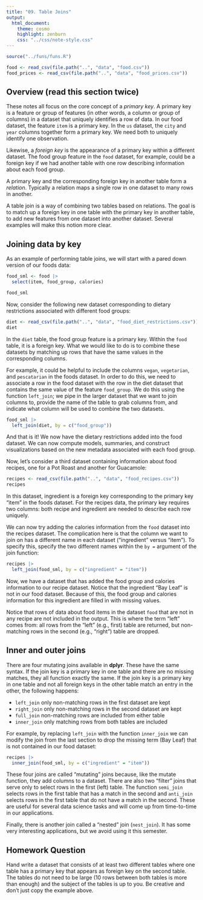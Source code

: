 ```yaml
---
title: "09. Table Joins"
output:
  html_document:
    theme: cosmo
    highlight: zenburn
    css: "../css/note-style.css"
---
```


```r
source("../funs/funs.R")

food <- read_csv(file.path("..", "data", "food.csv"))
food_prices <- read_csv(file.path("..", "data", "food_prices.csv"))
```

## Overview (read this section twice)

These notes all focus on the core concept of a *primary key*. A primary key
is a feature or group of features (in other words, a column or group of 
columns) in a dataset that uniquely identifies a row of data.
In our food dataset, the feature `item` is a primary key. In the `us`
dataset, the `city` and `year` columns together form a primary key. We need
both to uniquely identify one observation.

Likewise, a *foreign key* is the appearance of a primary key within a
different dataset. The food group feature in the `food` dataset, for example,
could be a foreign key if we had another table with one row describing
information about each food group.

A primary key and the corresponding foreign key in another table form a
*relation*. Typically a relation maps a single row in one dataset to many rows
in another.

A table join is a way of combining two tables based on relations. The goal is
to match up a foreign key in one table with the primary key in another table,
to add new features from one dataset into another dataset. Several examples
will make this notion more clear.

## Joining data by key

As an example of performing table joins, we will start with a pared down
version of our foods data:

```r
food_sml <- food |>
  select(item, food_group, calories)

food_sml
```

Now, consider the following new dataset corresponding to dietary restrictions
associated with different food groups:

```r
diet <- read_csv(file.path("..", "data", "food_diet_restrictions.csv"))
diet
```

In the `diet` table, the food group feature is a primary key. Within the
`food` table, it is a foreign key. What we would like to do is to combine these
datasets by matching up rows that have the same values in the corresponding
columns.

For example, it could be helpful to include the columns `vegan`, `vegetarian`,
and `pescatarian` in the foods dataset. In order to do this, we need to
associate a row in the food dataset with the row in the diet dataset that
contains the same value of the feature `food_group`. We do this using the
function `left_join`; we pipe in the larger dataset that we want to join columns
to, provide the name of the table to grab columns from, and indicate what
column will be used to combine the two datasets.

```r
food_sml |>
  left_join(diet, by = c("food_group"))
```

And that is it! We now have the dietary restrictions added into the food
dataset. We can now compute models, summaries, and construct visualizations
based on the new metadata associated with each food group.

Now, let's consider a third dataset containing information about food recipes,
one for a Pot Roast and another for Guacamole:

```r
recipes <- read_csv(file.path("..", "data", "food_recipes.csv"))
recipes
```

In this dataset, ingredient is a foreign key corresponding to the primary key
"item" in the foods dataset. For the recipes data, the primary key requires two
columns: both recipe and ingredient are needed to describe each row uniquely.

We can now try adding the calories information from the `food` dataset into the
recipes dataset. The complication here is that the column we want to join on has
a different name in each dataset ("ingredient" versus "item"). To specify this,
specify the two different names within the `by =` argument of the join function:

```r
recipes |>
  left_join(food_sml, by = c("ingredient" = "item"))
```

Now, we have a dataset that has added the food group and calories information
to our recipe dataset. Notice that the ingredient "Bay Leaf" is not in our food
dataset. Because of this, the food group and calories information for this
ingredient are filled in with missing values.

Notice that rows of data about food items in the dataset `food` that  are not
in any recipe are not included in the output. This is where the term "left"
comes from: all rows from the "left" (e.g., first) table are returned, but
non-matching rows in the second (e.g., "right") table are dropped.

## Inner and outer joins

There are four mutating joins available in **dplyr**. These have the
same syntax. If the join key is a primary key in one table and there
are no missing matches, they all function exactly the same. If the
join key is a primary key in one table and not all foreign keys in
the other table match an entry in the other, the following happens:

- `left_join` only non-matching rows in the first dataset are kept
- `right_join` only non-matching rows in the second dataset are kept
- `full_join` non-matching rows are included from either table
- `inner_join` only matching rows from both tables are included

For example, by replacing `left_join` with the function `inner_join`
we can modify the join from the last section to drop the missing term
(Bay Leaf) that is not contained in our food dataset:

```r
recipes |>
  inner_join(food_sml, by = c("ingredient" = "item"))
```

These four joins are called "mutating" joins because, like the mutate function,
they add columns to a dataset. There are also two "filter" joins that serve only
to select rows in the first (left) table. The function `semi_join` selects
rows in the first table that has a match in the second and `anti_join` selects
rows in the first table that do not have a match in the second. These are
useful for several data science tasks and will come up from time-to-time in our
applications.

Finally, there is another join called a "nested" join (`nest_join`). It has some
very interesting applications, but we avoid using it this semester.

## Homework Question

Hand write a dataset that consists of at least two different tables where
one table has a primary key that appears as foreign key on the second table.
The tables do not need to be large (10 rows between both tables is more than
enough) and the subject of the tables is up to you. Be creative and don't just
copy the example above.
